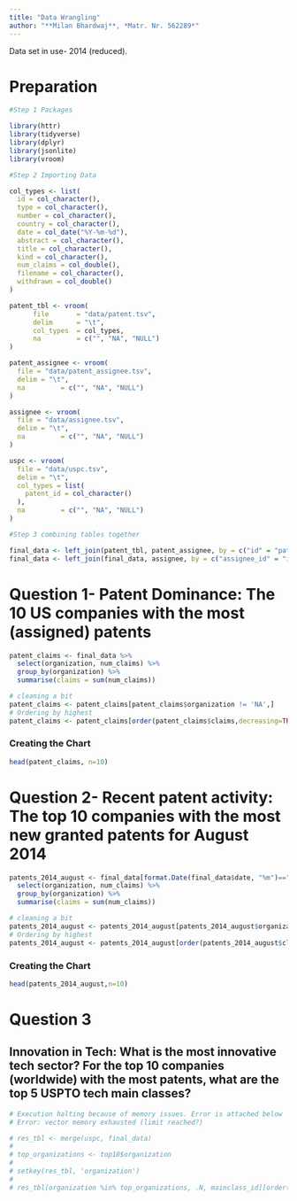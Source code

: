 ```yaml
---
title: "Data Wrangling"
author: "**Milan Bhardwaj**, *Matr. Nr. 562289*"
---
```


::: callout-note
Data set in use- 2014 (reduced).
:::

# Preparation

```r

#Step 1 Packages

library(httr)
library(tidyverse)
library(dplyr)
library(jsonlite)
library(vroom)

#Step 2 Importing Data

col_types <- list(
  id = col_character(),
  type = col_character(),
  number = col_character(),
  country = col_character(),
  date = col_date("%Y-%m-%d"),
  abstract = col_character(),
  title = col_character(),
  kind = col_character(),
  num_claims = col_double(),
  filename = col_character(),
  withdrawn = col_double()
)

patent_tbl <- vroom(
      file       = "data/patent.tsv", 
      delim      = "\t", 
      col_types  = col_types,
      na         = c("", "NA", "NULL")
)

patent_assignee <- vroom(
  file = "data/patent_assignee.tsv",
  delim = "\t",
  na         = c("", "NA", "NULL")
)

assignee <- vroom(
  file = "data/assignee.tsv",
  delim = "\t",
  na         = c("", "NA", "NULL")
)

uspc <- vroom(
  file = "data/uspc.tsv",
  delim = "\t",
  col_types = list(
    patent_id = col_character()
  ),
  na         = c("", "NA", "NULL")
)

#Step 3 combining tables together

final_data <- left_join(patent_tbl, patent_assignee, by = c("id" = "patent_id"))
final_data <- left_join(final_data, assignee, by = c("assignee_id" = "id")) 

```


# Question 1- Patent Dominance: The 10 US companies with the most (assigned) patents

```r

patent_claims <- final_data %>% 
  select(organization, num_claims) %>% 
  group_by(organization) %>% 
  summarise(claims = sum(num_claims))

# cleaning a bit
patent_claims <- patent_claims[patent_claims$organization != 'NA',]
# Ordering by highest
patent_claims <- patent_claims[order(patent_claims$claims,decreasing=TRUE),]
```

### Creating the Chart
```r
head(patent_claims, n=10)
```

# Question 2- Recent patent activity: The top 10 companies with the most new granted patents for August 2014
```r

patents_2014_august <- final_data[format.Date(final_data$date, "%m")=="08" & !is.na(final_data$date),] %>% 
  select(organization, num_claims) %>% 
  group_by(organization) %>% 
  summarise(claims = sum(num_claims))

# cleaning a bit
patents_2014_august <- patents_2014_august[patents_2014_august$organization != 'NA',]
# Ordering by highest
patents_2014_august <- patents_2014_august[order(patents_2014_august$claims,decreasing=TRUE),]

```

### Creating the Chart
```r
head(patents_2014_august,n=10)
```

# Question 3 
## Innovation in Tech: What is the most innovative tech sector? For the top 10 companies (worldwide) with the most patents, what are the top 5 USPTO tech main classes?


```r

# Execution halting because of memory issues. Error is attached below
# Error: vector memory exhausted (limit reached?)

# res_tbl <- merge(uspc, final_data)
# 
# top_organizations <- top10$organization
# 
# setkey(res_tbl, 'organization')
# 
# res_tbl[organization %in% top_organizations, .N, mainclass_id][order(-N)][1:5]

```







